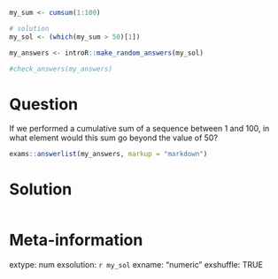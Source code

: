```r
my_sum <- cumsum(1:100)

# solution
my_sol <- (which(my_sum > 50)[1])
```

```r
my_answers <- introR::make_random_answers(my_sol)

#check_answers(my_answers)
```

Question
========

If we performed a cumulative sum of a sequence between 1 and 100, in what element would this sum go beyond the value of 50?

```r
exams::answerlist(my_answers, markup = "markdown")
```

Solution
================

```r
```


Meta-information
================
extype: num
exsolution: `r my_sol`
exname: "numeric "
exshuffle: TRUE

